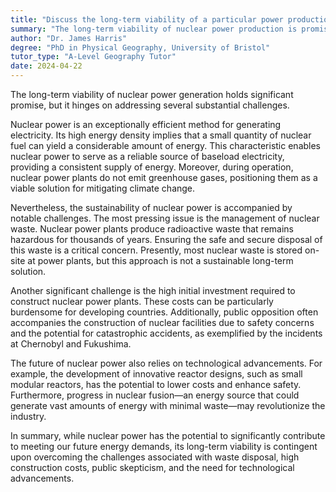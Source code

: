 ```yaml
---
title: "Discuss the long-term viability of a particular power production scheme"
summary: "The long-term viability of nuclear power production is promising, but it is contingent on overcoming significant challenges."
author: "Dr. James Harris"
degree: "PhD in Physical Geography, University of Bristol"
tutor_type: "A-Level Geography Tutor"
date: 2024-04-22
---
```


The long-term viability of nuclear power generation holds significant promise, but it hinges on addressing several substantial challenges.

Nuclear power is an exceptionally efficient method for generating electricity. Its high energy density implies that a small quantity of nuclear fuel can yield a considerable amount of energy. This characteristic enables nuclear power to serve as a reliable source of baseload electricity, providing a consistent supply of energy. Moreover, during operation, nuclear power plants do not emit greenhouse gases, positioning them as a viable solution for mitigating climate change.

Nevertheless, the sustainability of nuclear power is accompanied by notable challenges. The most pressing issue is the management of nuclear waste. Nuclear power plants produce radioactive waste that remains hazardous for thousands of years. Ensuring the safe and secure disposal of this waste is a critical concern. Presently, most nuclear waste is stored on-site at power plants, but this approach is not a sustainable long-term solution.

Another significant challenge is the high initial investment required to construct nuclear power plants. These costs can be particularly burdensome for developing countries. Additionally, public opposition often accompanies the construction of nuclear facilities due to safety concerns and the potential for catastrophic accidents, as exemplified by the incidents at Chernobyl and Fukushima.

The future of nuclear power also relies on technological advancements. For example, the development of innovative reactor designs, such as small modular reactors, has the potential to lower costs and enhance safety. Furthermore, progress in nuclear fusion—an energy source that could generate vast amounts of energy with minimal waste—may revolutionize the industry.

In summary, while nuclear power has the potential to significantly contribute to meeting our future energy demands, its long-term viability is contingent upon overcoming the challenges associated with waste disposal, high construction costs, public skepticism, and the need for technological advancements.
    